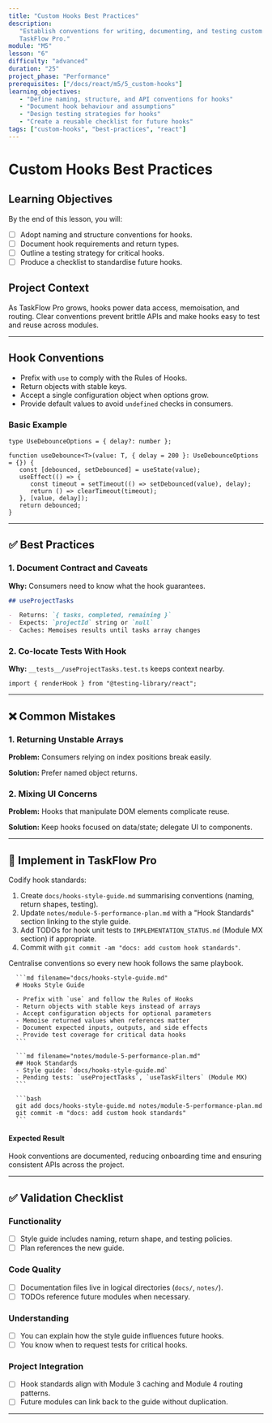 ```yaml
---
title: "Custom Hooks Best Practices"
description:
   "Establish conventions for writing, documenting, and testing custom hooks in
   TaskFlow Pro."
module: "M5"
lesson: "6"
difficulty: "advanced"
duration: "25"
project_phase: "Performance"
prerequisites: ["/docs/react/m5/5_custom-hooks"]
learning_objectives:
   - "Define naming, structure, and API conventions for hooks"
   - "Document hook behaviour and assumptions"
   - "Design testing strategies for hooks"
   - "Create a reusable checklist for future hooks"
tags: ["custom-hooks", "best-practices", "react"]
---
```



# Custom Hooks Best Practices

## Learning Objectives

By the end of this lesson, you will:

-  [ ] Adopt naming and structure conventions for hooks.
-  [ ] Document hook requirements and return types.
-  [ ] Outline a testing strategy for critical hooks.
-  [ ] Produce a checklist to standardise future hooks.

## Project Context

As TaskFlow Pro grows, hooks power data access, memoisation, and routing. Clear
conventions prevent brittle APIs and make hooks easy to test and reuse across
modules.

---

## Hook Conventions

-  Prefix with `use` to comply with the Rules of Hooks.
-  Return objects with stable keys.
-  Accept a single configuration object when options grow.
-  Provide default values to avoid `undefined` checks in consumers.

### Basic Example

```tsx
type UseDebounceOptions = { delay?: number };

function useDebounce<T>(value: T, { delay = 200 }: UseDebounceOptions = {}) {
   const [debounced, setDebounced] = useState(value);
   useEffect(() => {
      const timeout = setTimeout(() => setDebounced(value), delay);
      return () => clearTimeout(timeout);
   }, [value, delay]);
   return debounced;
}
```

---

## ✅ Best Practices

### 1. Document Contract and Caveats

**Why:** Consumers need to know what the hook guarantees.

```md
## useProjectTasks

-  Returns: `{ tasks, completed, remaining }`
-  Expects: `projectId` string or `null`
-  Caches: Memoises results until tasks array changes
```

### 2. Co-locate Tests With Hook

**Why:** `__tests__/useProjectTasks.test.ts` keeps context nearby.

```tsx
import { renderHook } from "@testing-library/react";
```

---

## ❌ Common Mistakes

### 1. Returning Unstable Arrays

**Problem:** Consumers relying on index positions break easily.

**Solution:** Prefer named object returns.

### 2. Mixing UI Concerns

**Problem:** Hooks that manipulate DOM elements complicate reuse.

**Solution:** Keep hooks focused on data/state; delegate UI to components.

---

## 🔨 Implement in TaskFlow Pro

Codify hook standards:

1. Create `docs/hooks-style-guide.md` summarising conventions (naming, return
   shapes, testing).
2. Update `notes/module-5-performance-plan.md` with a "Hook Standards" section
   linking to the style guide.
3. Add TODOs for hook unit tests to `IMPLEMENTATION_STATUS.md` (Module MX
   section) if appropriate.
4. Commit with `git commit -am "docs: add custom hook standards"`.

<Accordions type='single' className='mt-4'>
   <Accordion title='Solution Walkthrough'>
      <p>Centralise conventions so every new hook follows the same playbook.</p>

      ```md filename="docs/hooks-style-guide.md"
      # Hooks Style Guide

      - Prefix with `use` and follow the Rules of Hooks
      - Return objects with stable keys instead of arrays
      - Accept configuration objects for optional parameters
      - Memoise returned values when references matter
      - Document expected inputs, outputs, and side effects
      - Provide test coverage for critical data hooks
      ```

      ```md filename="notes/module-5-performance-plan.md"
      ## Hook Standards
      - Style guide: `docs/hooks-style-guide.md`
      - Pending tests: `useProjectTasks`, `useTaskFilters` (Module MX)
      ```

      ```bash
      git add docs/hooks-style-guide.md notes/module-5-performance-plan.md
      git commit -m "docs: add custom hook standards"
      ```

   </Accordion>
</Accordions>

#### Expected Result

Hook conventions are documented, reducing onboarding time and ensuring
consistent APIs across the project.

---

## ✅ Validation Checklist

### Functionality

-  [ ] Style guide includes naming, return shape, and testing policies.
-  [ ] Plan references the new guide.

### Code Quality

-  [ ] Documentation files live in logical directories (`docs/`, `notes/`).
-  [ ] TODOs reference future modules when necessary.

### Understanding

-  [ ] You can explain how the style guide influences future hooks.
-  [ ] You know when to request tests for critical hooks.

### Project Integration

-  [ ] Hook standards align with Module 3 caching and Module 4 routing patterns.
-  [ ] Future modules can link back to the guide without duplication.

---

